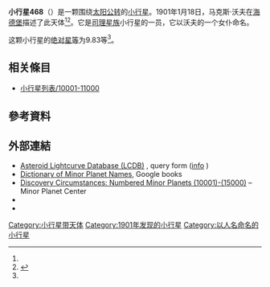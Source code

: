 {{Infobox planet
 | minorplanet     = yes
 | name            = 468 Lina
 | background      = #D6D6D6
 | image = 
 | image_size      = 
 | caption         =
 | discovery_ref   =  <ref name="MPC-object" />
 | discoverer      = [[马克斯·沃夫|马克斯·沃夫]]
 | discovery_site  = [[海德堡|海德堡]]
 | discovered      = 1901年1月18日
 | mpc_name        = 468 Lina
 | alt_names       = 468 Lina
 | pronounced      = 
 | named_after     = <ref name="MPC-object" />
 | mp_category     = [[主帶小行星|主帶小行星]] <ref name="MPC-object" /><ref name="jpldata" />
 | orbit_ref       = <ref name="a">[http://ssd.jpl.nasa.gov/sbdb.cgi?sstr=468 468] {{Wayback|url=http://ssd.jpl.nasa.gov/sbdb.cgi?sstr=468 |date=20140817183804 }}，小行星數據庫瀏覽器（JPL Small-Body Database Browser）－[[美国国家航空航天局|美国国家航空航天局]]喷气推进实验室</ref>
 | epoch           = 2018-03-23.0（[[儒略日|JD]] 2458200.5）
 | uncertainty     = 0
 | observation_arc = 
 | aphelion = {{convert|3.750|AU|km|3|abbr=on|lk=out}}
 | perihelion      = {{convert|2.5125905|AU|km|3|abbr=on}}
 | semimajor       = 3.1311299
 | eccentricity    = 0.1975451
 | period          = 5.54[[儒略年|yr]]
 | mean_anomaly    = 135.30220[[度|°]]
 | mean_motion     = {{Deg2DMS|0.17789030|sup=ms}} / day
 | inclination     = 0.43711
 | asc_node        = 21.44037°
 | arg_peri        = 333.11847
 | mean_diameter   = 
 | rotation        = 
 | albedo          =
 | spectral_type   =
 | abs_magnitude   = 9.83<ref name="jpldata" />
}}
'''小行星468'''（{{lang-en|468 Lina}}）是一颗围绕[[太阳|太阳]][[公转|公转]]的[[小行星|小行星]]。1901年1月18日，马克斯·沃夫在[[海德堡|海德堡]]描述了此天体<ref name="a" /><ref>{{cite news|title=小行星列表|url=http://cfa-www.harvard.edu/iau/lists/NumberedMPs.txt|accessdate=2018-10-19|newspaper=哈佛大学|archive-date=2008-05-17|archive-url=https://web.archive.org/web/20080517010638/http://cfa-www.harvard.edu/iau/lists/NumberedMPs.txt|dead-url=no}}</ref>。它是[[司理星族|司理星族]]小行星的一员，它以沃夫的一个女仆命名。

这颗小行星的[[绝对星等|绝对星等]]为9.83等<ref name="a" />。

== 相关條目 ==
*[[小行星列表/10001-11000|小行星列表/10001-11000]]

== 參考資料 ==
{{reflist|refs=

<ref name="jpldata">{{cite web
 |type         = 2018-01-26 last obs.
 |title        = JPL Small-Body Database Browser:468 Lina-468 Lina
 |url          = https://ssd.jpl.nasa.gov/sbdb.cgi?sstr=468
 |publisher    = [[Jet_Propulsion_Laboratory|Jet Propulsion Laboratory]]
 |accessdate   = 28 March 2018
 |archive-date = 2021-01-18
 |archive-url  = https://web.archive.org/web/20210118181542/https://ssd.jpl.nasa.gov/sbdb.cgi?sstr=468
 |dead-url     = no
}}</ref>

<ref name="MPC-object">{{cite web
  |title      = 468 Lina
  |work      = Minor Planet Center
  |url      = https://www.minorplanetcenter.net/db_search/show_object?object_id=468
  |accessdate      = 28 March 2018
  |archive-date      = 2018-01-24
  |archive-url      = https://web.archive.org/web/20180124195608/https://www.minorplanetcenter.net/db_search/show_object?object_id=468
  |dead-url      = no
  }}</ref>

}}

==  外部連結 ==
* [http://www.minorplanet.info/PHP/lcdbsummaryquery.php Asteroid Lightcurve Database (LCDB)] {{Wayback|url=http://www.minorplanet.info/PHP/lcdbsummaryquery.php |date=20171210173955 }}, query form ([http://www.minorplanet.info/lightcurvedatabase.html info] {{Wayback|url=http://www.minorplanet.info/lightcurvedatabase.html |date=20171216050541 }})
* [https://books.google.com/books?id=aeAg1X7afOoC&pg Dictionary of Minor Planet Names], Google books
* [http://www.minorplanetcenter.net/iau/lists/NumberedMPs010001.html Discovery Circumstances: Numbered Minor Planets (10001)-(15000)] {{Wayback|url=http://www.minorplanetcenter.net/iau/lists/NumberedMPs010001.html |date=20180612162317 }} – Minor Planet Center
* {{AstDys|468}}
* {{JPL small body}}

{{Minor Planet Number|[[小行星467|小行星467]]|[[小行星469|小行星469]]}}
{{小天体}}

[[Category:小行星带天体|Category:小行星带天体]]
[[Category:1901年发现的小行星|Category:1901年发现的小行星]]
[[Category:以人名命名的小行星|Category:以人名命名的小行星]]